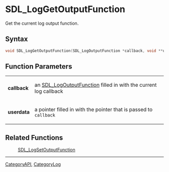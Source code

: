 = SDL_LogGetOutputFunction =

Get the current log output function.

== Syntax ==

<syntaxhighlight lang='c'>
void SDL_LogGetOutputFunction(SDL_LogOutputFunction *callback, void **userdata);
</syntaxhighlight>

== Function Parameters ==

{|
|'''callback'''
|an [[SDL_LogOutputFunction]] filled in with the current log callback
|-
|'''userdata'''
|a pointer filled in with the pointer that is passed to <code>callback</code>
|}

== Related Functions ==

:[[SDL_LogSetOutputFunction]]

----
[[CategoryAPI]], [[CategoryLog]]


